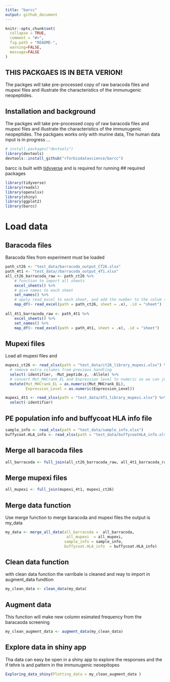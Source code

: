 ```yaml
---
title: "barcc"
output: github_document
---
```


<!-- README.md is generated from the README.Rmd file. Edit that file for updates -->

```r
knitr::opts_chunk$set(
  collapse = TRUE,
  comment = "#>",
  fig.path = "README-",
  warning=FALSE,
  message=FALSE
)
```

## THIS PACKGAES IS IN BETA VERION!

The packges will take pre-processed copy of raw baracoda files and mupexi files and illustrate the characteristics of the immunugenic neopeptides. 

## Installation and background

The packges will take pre-processed copy of raw baracoda files and mupexi files and illustrate the characteristics of the immunugenic neopeptides. 
The packgaes works only with murine data, The human data input is in progress ... 

```r
# install.packages("devtools")
library(devtools)
devtools::install_github("rforbiodatascience/barcc")
```
barcc is built with [tidyverse](https://github.com/tidyverse/tidyverse)  and is required for running 
## required packages 
```r
library(tidyverse)
library(readxl)
library(openxlsx)
library(shiny)
library(ggplot2)
library(barcc)
```

# Load data

## Baracoda files
Baracoda files from experiment must be loaded 
```r
path_ct26 <- "test_data/barracoda_output_CT26.xlsx"
path_4t1 <- "test_data//barracoda_output_4T1.xlsx"
all_ct26_barracoda_raw <- path_ct26 %>% 
    # function to import all sheets
    excel_sheets() %>% 
    # give names to each sheet
    set_names() %>% 
    # apply read_excel to each sheet, and add the number to the colum sheet
    map_df(~ read_excel(path = path_ct26, sheet = .x), .id = "sheet") 
  
all_4t1_barracoda_raw <- path_4t1 %>% 
    excel_sheets() %>% 
    set_names() %>% 
    map_df(~ read_excel(path = path_4t1, sheet = .x), .id = "sheet")

```

## Mupexi files 
Load all mupexi files and 
```r
mupexi_ct26 <- read_xlsx(path = "test_data/ct26_library_mupexi.xlsx") %>% 
  # remove extra columns from previous handling
  select(-identifier, -Mut_peptide.y, -Allele) %>% 
  # convert Mut_MHCrank_EL and Expression level to numeric so we can join both files
  mutate(Mut_MHCrank_EL = as.numeric(Mut_MHCrank_EL),
         Expression_Level = as.numeric(Expression_Level))

mupexi_4t1 <- read_xlsx(path = "test_data/4T1_library_mupexi.xlsx") %>% 
  select(-identifier)
```
## PE population info and buffycoat HLA info file
```r
sample_info <- read_xlsx(path = "test_data/sample_info.xlsx")
buffycoat.HLA_info <- read_xlsx(path = "test_data/buffycoatHLA_info.xlsx")
```


## Merge all baracoda files 

```r
all_barracoda <- full_join(all_ct26_barracoda_raw, all_4t1_barracoda_raw)
```
## Merge mupexi files 

```r
all_mupexi <- full_join(mupexi_4t1, mupexi_ct26) 
```

## Merge data function
Use merge function to merge baracoda and mupexi files the output is my_data 

```r
my_data <- merge_all_data(all_barracoda =  all_barracoda,
                           all_mupexi  = all_mupexi,
                          sample_info = sample_info,
                          buffycoat.HLA_info  = buffycoat.HLA_info)

```

## Clean data function 
with clean data function the varribale is cleaned and reay to import in augment_data fundtion 
```r
my_clean_data <- clean_data(my_data)
```

## Augment data 
This function will make new column esimated frequency from the baracaoda screening 

```r
my_clean_augment_data <- augment_data(my_clean_data)
```


## Explore data in shiny app 
Tha data can easy be open in a shiny app to explore the responses and the if tehre is and pattern in the immunugenic neoepitopes 
```r
Exploring_data_shiny(Plotting_data = my_clean_augment_data )
```





